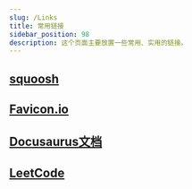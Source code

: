 ```yaml
---
slug: /Links
title: 常用链接
sidebar_position: 98
description: 这个页面主要放置一些常用、实用的链接。
---
```



## <B2>[squoosh](https://squoosh.app/ "图片压缩")</B2>

## <B2>[Favicon.io](https://favicon.io/favicon-converter/ "图片生成ICON")</B2>

## <B2>[Docusaurus文档](https://www.docusaurus.io/zh-CN/docs/ "Docusaurus")</B2>

## <B2>[LeetCode](https://leetcode.cn/ "力扣")</B2>






